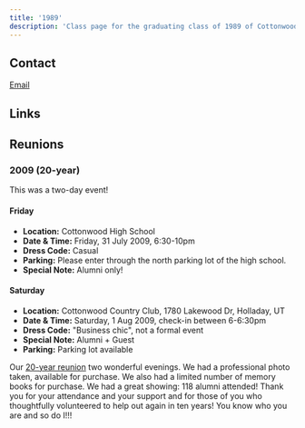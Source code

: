 ```yaml
---
title: '1989'
description: 'Class page for the graduating class of 1989 of Cottonwood High School.'
---
```


## Contact

[Email](mailto:cottonwoodclassof89@gmail.com)

## Links


<CardGrid>
  <LinkCard
    title="Class of 1989 Blog"
    href="https://cottonwoodclassof89.blogspot.com/"
  />
  <LinkCard
    title="Class of 1989 Facebook Group"
    href="https://www.facebook.com/groups/17804785101/"
    description="Official facebook group for the class of '89."
  />
</CardGrid>

## Reunions

### 2009 (20-year)

This was a two-day event!

#### Friday

- **Location:** Cottonwood High School
- **Date & Time:** Friday, 31 July 2009, 6:30-10pm
- **Dress Code:** Casual
- **Parking:** Please enter through the north parking lot of the high school.
- **Special Note:** Alumni only!

#### Saturday

- **Location:** Cottonwood Country Club, 1780 Lakewood Dr, Holladay, UT
- **Date & Time:** Saturday, 1 Aug 2009, check-in between 6-6:30pm
- **Dress Code:** "Business chic", not a formal event
- **Special Note:** Alumni + Guest
- **Parking:** Parking lot available

Our [20-year reunion](https://cottonwoodclassof89.blogspot.com/2009/07/final-details.html) two wonderful evenings.
We had a professional photo taken, available for purchase.
We also had a limited number of memory books for purchase.
We had a great showing: 118 alumni attended!
Thank you for your attendance and your support and for those of you who thoughtfully volunteered to help out again in ten years!
You know who you are and so do I!!!
